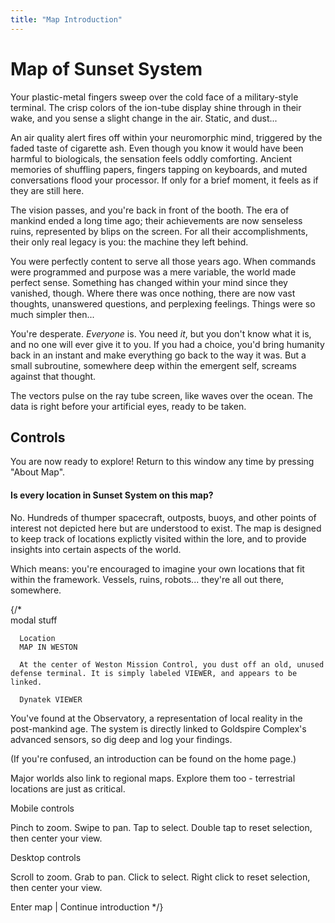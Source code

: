 ```yaml
---
title: "Map Introduction"
---
```


# Map of Sunset System

Your plastic-metal fingers sweep over the cold face of a military-style terminal. The crisp colors of the ion-tube display shine through in their wake, and you sense a slight change in the air. Static, and dust...

An air quality alert fires off within your neuromorphic mind, triggered by the faded taste of cigarette ash. Even though you know it would have been harmful to biologicals, the sensation feels oddly comforting. Ancient memories of shuffling papers, fingers tapping on keyboards, and muted conversations flood your processor. If only for a brief moment, it feels as if they are still here.

The vision passes, and you're back in front of the booth. The era of mankind ended a long time ago; their achievements are now senseless ruins, represented by blips on the screen. For all their accomplishments, their only real legacy is you: the machine they left behind. 

You were perfectly content to serve all those years ago. When commands were programmed and purpose was a mere variable, the world made perfect sense. Something has changed within your mind since they vanished, though. Where there was once nothing, there are now vast thoughts, unanswered questions, and perplexing feelings. Things were so much simpler then...

You're desperate. *Everyone* is. You need *it*, but you don't know what it is, and no one will ever give it to you. If you had a choice, you'd bring humanity back in an instant and make everything go back to the way it was. But a small subroutine, somewhere deep within the emergent self, screams against that thought.

The vectors pulse on the ray tube screen, like waves over the ocean. The data is right before your artificial eyes, ready to be taken.

## Controls

You are now ready to explore! Return to this window any time by pressing "About Map".

#### Is every location in Sunset System on this map?

No. Hundreds of thumper spacecraft, outposts, buoys, and other points of interest not depicted here but are understood to exist. The map is designed to keep track of locations explictly visited within the lore, and to provide insights into certain aspects of the world.

Which means: you're encouraged to imagine your own locations that fit within the framework. Vessels, ruins, robots... they're all out there, somewhere.

{/*   
      modal stuff


      Location
      MAP IN WESTON

      At the center of Weston Mission Control, you dust off an old, unused defense terminal. It is simply labeled VIEWER, and appears to be linked.

      Dynatek VIEWER

You've found at the Observatory, a representation of local reality in the post-mankind age. The system is directly linked to Goldspire Complex's advanced sensors, so dig deep and log your findings.

(If you're confused, an introduction can be found on the home page.)

Major worlds also link to regional maps. Explore them too - terrestrial locations are just as critical.

Mobile controls

Pinch to zoom.
Swipe to pan.
Tap to select.
Double tap to reset selection, then center your view.

Desktop controls

Scroll to zoom.
Grab to pan.
Click to select.
Right click to reset selection, then center your view.

Enter map | Continue introduction  */}